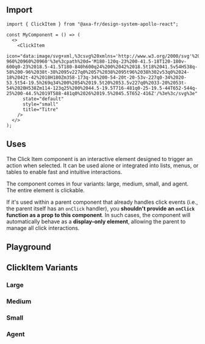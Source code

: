 
<Meta of={ClickItemStories} name="ClickItem" />

## Import

```tsx
import { ClickItem } from "@axa-fr/design-system-apollo-react";

const MyComponent = () => (
  <>
    <ClickItem
      icon="data:image/svg+xml,%3csvg%20xmlns='http://www.w3.org/2000/svg'%20width='48'%20height='48'%20viewBox='0%20-960%20960%20960'%3e%3cpath%20d='M180-120q-23%200-41.5-18T120-180v-600q0-23%2018.5-41.5T180-840h600q24%200%2042%2018.5t18%2041.5v54H538q-58%200-96%2038t-38%2095v227q0%2057%2038%2095t96%2038h302v53q0%2024-18%2042t-42%2018H180Zm358-173q-34%200-54-20t-20-53v-227q0-34%2020-53.5t54-19.5h269q34%200%2054%2019.5t20%2053.5v227q0%2033-20%2053t-54%2020H538Zm114-123q25%200%2044.5-19.5T716-481q0-25-19.5-44T652-544q-25%200-44.5%2019T588-481q0%2026%2019.5%2045.5T652-416Z'/%3e%3c/svg%3e"
      state="default"
      style="small"
      title="Titre"
    />
  </>
);
```

## Uses

The Click Item component is an interactive element designed to trigger an action when selected. It can be used alone or integrated into lists, menus, or tables to enable fast and intuitive interactions.

The component comes in four variants: large, medium, small, and agent. The entire element is clickable.

If it's used within a parent component that already handles click events (i.e., the parent itself has an `onClick` handler), you **shouldn't provide an `onClick` function as a prop to this component**.
In such cases, the component will automatically behave as a **display-only element**, allowing the parent to manage all click interactions.

## Playground

<Canvas of={ClickItemStories.ClickItemDefault} />

<Controls of={ClickItemStories.ClickItemDefault} />

## ClickItem Variants

### Large

<Canvas of={ClickItemStories.ClickItemLargeStory} />

<Controls of={ClickItemStories.ClickItemLargeStory} />

### Medium

<Canvas of={ClickItemStories.ClickItemMediumStory} />

<Controls of={ClickItemStories.ClickItemMediumStory} />

### Small

<Canvas of={ClickItemStories.ClickItemSmallStory} />

<Controls of={ClickItemStories.ClickItemSmallStory} />

### Agent

<Canvas of={ClickItemStories.ClickItemAgentStory} />

<Controls of={ClickItemStories.ClickItemAgentStory} />
